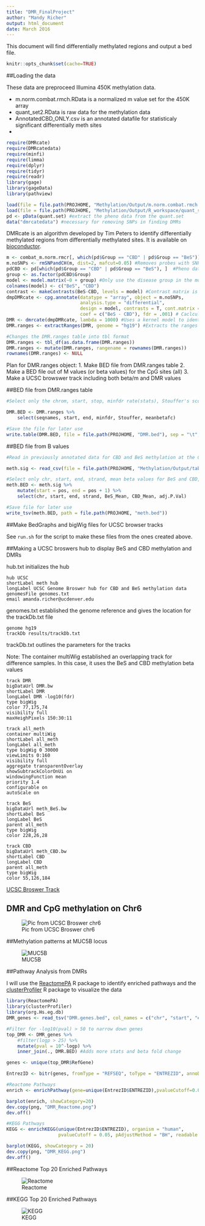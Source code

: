 ```yaml
---
title: "DMR_FinalProject"
author: "Mandy Richer"
output: html_document
date: March 2016
---
```


This document will find differentially methylated regions and output a bed file.

```r
knitr::opts_chunk$set(cache=TRUE)
```

##Loading the data

These data are preproceed Illumina 450K methylation data. 

- m.norm.combat.rmch.RData is a normalized m value set for the 450K array
- quant_set2.RData is raw data for the methylation data
- AnnotatedCBD_ONLY.csv is an annotated datafile for statisticaly significant differentially meth sites
- 

```r
require(DMRcate)
require(DMRcatedata)
require(minfi)
require(limma)
require(dplyr)
require(tidyr)
require(readr)
library(gage)
library(gageData)
library(pathview)

load(file = file.path(PROJHOME, "Methylation/Output/m.norm.combat.rmch.RData"))
load(file = file.path(PROJHOME, "Methylation/Output/R_workspace/quant_set2.RData"))
pd <- pData(quant.set) #extract the pheno data from the quant.set
data("dmrcatedata") #necessary for removing SNPs in finding DMRs
```

DMRcate is an algorithm developed by Tim Peters to identify differentially methylated regions from differentially methylated sites. It is available on [bioconductor](https://www.bioconductor.org/packages/release/bioc/html/DMRcate.html).

```r
m <- combat_m.norm.rmcr[, which(pd$Group == "CBD" | pd$Group == "BeS")] #I only want to analyze the BeS and CBD samples
m.noSNPs <- rmSNPandCH(m, dist=2, mafcut=0.05) #Removes probes with SNPs and non-CG methylation sites
pdCBD <- pd[which(pd$Group == "CBD" | pd$Group == "BeS"), ]  #Pheno data with only the CBD and BeS groups
group <- as.factor(pdCBD$Group)
model <- model.matrix(~0 + group) #Only use the disease group in the model
colnames(model) <- c("BeS", "CBD")
contrast <- makeContrasts(BeS-CBD, levels = model) #Contrast matrix is not necessary for only 2 groups, could just do model.matrix(group)
dmpDMRcate <- cpg.annotate(datatype = "array", object = m.noSNPs,
                           analysis.type = "differential", 
                           design = model, contrasts = T, cont.matrix = contrast, 
                           coef = c("BeS - CBD"), fdr = .001) # Caclculates p.values for individual CpG sites, the false discovery rate cutoff is .001.
DMR <- dmrcate(dmpDMRcate, lambda = 1000) #Uses a kernel model to identify sigificant DMR
DMR.ranges <- extractRanges(DMR, genome = "hg19") #Extracts the ranges and stats for DMRs

#Changes the DMR.ranges table into tbl format
DMR.ranges <- tbl_df(as.data.frame(DMR.ranges))
DMR.ranges <- mutate(DMR.ranges, rangename = rownames(DMR.ranges))
rownames(DMR.ranges) <- NULL
```

Plan for DMR.ranges object: 
1. Make BED file from DMR.ranges table
2. Make a BED file out of M values (or beta values) for the CpG sites (all)
3. Make a UCSC browswer track including both beta/m and DMR values 

##BED file from DMR.ranges table
```r
#Select only the chrom, start, stop, minfdr rate(stats), Stouffer's score (z-score), and mean betafc for each DMR found above

DMR.BED <- DMR.ranges %>%
    select(seqnames, start, end, minfdr, Stouffer, meanbetafc)

#Save the file for later use
write.table(DMR.BED, file = file.path(PROJHOME, "DMR.bed"), sep = "\t", col.names = F, quote = F)
```

##BED file from B values

```r
#Read in previously annotated data for CBD and BeS methylation at the CpG level. This table contains stats, beta values, and gene names and locations for CBD and BeS samples

meth.sig <- read_csv(file = file.path(PROJHOME, "Methylation/Output/tables/AnnotatedCBD_ONLY.csv"))

#Select only chr, start, end, strand, mean beta values for BeS and CBD, and adj p value
meth.BED <- meth.sig %>%
    mutate(start = pos, end = pos + 1) %>%
    select(chr, start, end, strand, BeS_Mean, CBD_Mean, adj.P.Val)

#Save file for later use
write_tsv(meth.BED, path = file.path(PROJHOME, "meth.bed"))
```

##Make BedGraphs and bigWig files for UCSC browser tracks

See `run.sh` for the script to make these files from the ones created above.

##Making a UCSC broswers hub to display BeS and CBD methylation and DMRs

hub.txt initializes the hub
```
hub UCSC
shortLabel meth hub
longLabel UCSC Genome Broswer hub for CBD and BeS methylation data
genomesFile genomes.txt
email amanda.richer@ucdenver.edu
```

genomes.txt established the genome reference and gives the location for the trackDb.txt file
```
genome hg19
trackDb results/trackDb.txt
```
trackDb.txt outlines the parameters for the tracks

Note: The container multiWig established an overlapping track for difference samples. In this case, it uses the BeS and CBD methylation beta values

```
track DMR
bigDataUrl DMR.bw
shortLabel DMR
longLabel DMR -log10(fdr)
type bigWig
color 77,175,74
visibility full
maxHeighPixels 150:30:11

track all_meth
container multiWig
shortLabel all_meth
longLabel all_meth
type bigWig 0 30000
viewLimits 0:160
visibility full
aggregate transparentOverlay
showSubtrackColorOnUi on
windowingFunction mean
priority 1.4
configurable on
autoScale on

track BeS
bigDataUrl meth_BeS.bw
shortLabel BeS
longLabel BeS
parent all_meth
type bigWig
color 228,26,28

track CBD
bigDataUrl meth_CBD.bw
shortLabel CBD
longLabel CBD
parent all_meth
type bigWig
color 55,126,184
```

[UCSC Broswer Track](http://genome.ucsc.edu/cgi-bin/hgTracks?db=hg19&hubUrl=http://mandylr.github.io/final_project/UCSC/hub.txt)

## DMR and CpG methylation on Chr6

![Pic from UCSC Broswer chr6](results/chr6.png)

##Methylation patterns at MUC5B locus

![MUC5B](results/MUC5B.png)

##Pathway Analysis from DMRs

I will use the [ReactomePA](http://www.bioconductor.org/packages/devel/bioc/html/ReactomePA.html) R package to identify enriched pathways and the [clusterProfiler](http://bioconductor.org/packages/release/bioc/html/clusterProfiler.html) R package to visualize the data

```r
library(ReactomePA)
library(clusterProfiler)
library(org.Hs.eg.db)
DMR_genes <- read_tsv("DMR.genes.bed", col_names = c("chr", "start", "end", "logp", "RefGene", "strand"))

#Filter for -log10(pval) > 50 to narrow down genes
top_DMR <- DMR_genes %>%
    #filter(logp > 25) %>%
    mutate(pval = 10^-logp) %>% 
    inner_join(., DMR.BED) #Adds more stats and beta fold change

genes <- unique(top_DMR$RefGene)

EntrezID <- bitr(genes, fromType = "REFSEQ", toType = "ENTREZID", annoDb = "org.Hs.eg.db") #Change IDs

#Reactome Pathways
enrich <- enrichPathway(gene=unique(EntrezID$ENTREZID),pvalueCutoff=0.05, readable=T)

barplot(enrich, showCategory=20)
dev.copy(png, "DMR_Reactome.png")
dev.off()

#KEGG Pathways
KEGG <- enrichKEGG(unique(EntrezID$ENTREZID), organism = "human", 
                   pvalueCutoff = 0.05, pAdjustMethod = "BH", readable = T)

barplot(KEGG, showCategory = 20)
dev.copy(png, "DMR_KEGG.png")
dev.off()
```

##Reactome Top 20 Enriched Pathways

![Reactome](results/DMR_Reactome.png)

##KEGG Top 20 Enriched Pathways

![KEGG](results/DMR_KEGG.png)